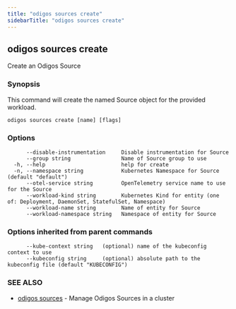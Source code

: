 ```yaml
---
title: "odigos sources create"
sidebarTitle: "odigos sources create"
---
```

## odigos sources create

Create an Odigos Source

### Synopsis

This command will create the named Source object for the provided workload.

```
odigos sources create [name] [flags]
```

### Options

```
      --disable-instrumentation     Disable instrumentation for Source
      --group string                Name of Source group to use
  -h, --help                        help for create
  -n, --namespace string            Kubernetes Namespace for Source (default "default")
      --otel-service string         OpenTelemetry service name to use for the Source
      --workload-kind string        Kubernetes Kind for entity (one of: Deployment, DaemonSet, StatefulSet, Namespace)
      --workload-name string        Name of entity for Source
      --workload-namespace string   Namespace of entity for Source
```

### Options inherited from parent commands

```
      --kube-context string   (optional) name of the kubeconfig context to use
      --kubeconfig string     (optional) absolute path to the kubeconfig file (default "KUBECONFIG")
```

### SEE ALSO

* [odigos sources](/cli/odigos_sources)	 - Manage Odigos Sources in a cluster